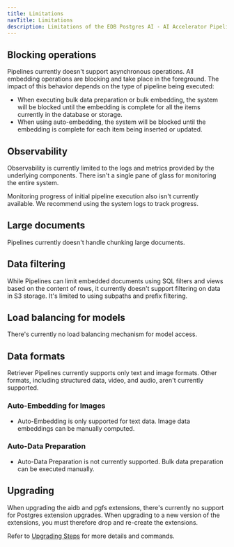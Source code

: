 ```yaml
---
title: Limitations
navTitle: Limitations
description: Limitations of the EDB Postgres AI - AI Accelerator Pipelines.
---
```


## Blocking operations

Pipelines currently doesn't support asynchronous operations. All embedding operations are blocking and take place in the foreground.
The impact of this behavior depends on the type of pipeline being executed:
  * When executing bulk data preparation or bulk embedding, the system will be blocked until the embedding is complete for all the items currently in the database or storage.
  * When using auto-embedding, the system will be blocked until the embedding is complete for each item being inserted or updated.

## Observability

Observability is currently limited to the logs and metrics provided by the underlying components. There isn't a single pane of glass for monitoring the entire system.

Monitoring progress of initial pipeline execution also isn't currently available. We recommend using the system logs to track progress.

## Large documents

Pipelines currently doesn't handle chunking large documents.

## Data filtering

While Pipelines can limit embedded documents using SQL filters and views based on the content of rows, it currently doesn't support filtering on data in S3 storage. It's limited to using subpaths and prefix filtering.

## Load balancing for models

There's currently no load balancing mechanism for model access.

## Data formats

Retriever Pipelines currently supports only text and image formats. Other formats, including structured data, video, and audio, aren't currently supported.

### Auto-Embedding for Images

* Auto-Embedding is only supported for text data. Image data embeddings can be manually computed.

### Auto-Data Preparation

* Auto-Data Preparation is not currently supported. Bulk data preparation can be executed manually.

## Upgrading

When upgrading the aidb and pgfs extensions, there's currently no support for Postgres extension upgrades. When upgrading to a new version of the extensions, you must therefore drop and re-create the extensions.

Refer to [Upgrading Steps](../installing/upgrading) for more details and commands.
